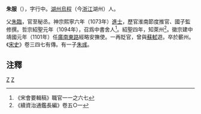 '''朱服'''（{{bd|1048年|<ref>《萍洲可談》卷三</ref>|?||}}），字行中。[[湖州|湖州]][[烏程|烏程]]（今[[浙江|浙江]]湖州）人。

父[[朱臨_(北宋)|朱臨]]，官至秘丞。神宗熙寧六年（1073年）[[進士|進士]]，歷官淮南節度推官、國子監修撰。哲宗紹聖元年（1094年），召爲中書舍人<ref>《宋會要輯稿》職官一一之六七</ref>。紹聖四年，知萊州<ref>《續資治通鑑長編》卷五○一</ref>。徽宗建中靖國元年（1101年）任[[廣南東路|廣南東路]]經略安撫使。一再貶官，曾與[[蘇軾|蘇軾]]遊。卒於蘄州。《[[宋史|宋史]]》卷三四七有傳。有一子[[朱彧|朱彧]]。

==注釋==
<div class="references-small">
<references />
</div>
{{宋朝人物小作品}}
[[Category:宋朝政治人物|Z]]
[[Category:湖州人|Z]]